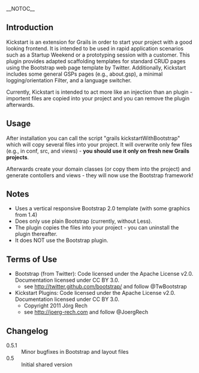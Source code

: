 __NOTOC__
== Introduction ==
Kickstart is an extension for Grails in order to start your project with a good looking frontend. It is intended to be used in rapid application scenarios such as a Startup Weekend or a prototyping session with a customer.
This plugin provides adapted scaffolding templates for standard CRUD pages using the Bootstrap web page template by Twitter. Additionally, Kickstart includes some general GSPs pages (e.g., about.gsp), a minimal logging/orientation Filter, and a language switcher.

Currently, Kickstart is intended to act more like an injection than an plugin - importent files are copied into your project and you can remove the plugin afterwards. 

== Usage ==
After installation you can call the script "grails kickstartWithBootstrap" which will copy several files into your project. 
It will overwrite only few files (e.g., in conf, src, and views) - '''you should use it only on fresh new Grails projects'''. 

Afterwards create your domain classes (or copy them into the project) and generate contollers and views - they will
now use the Bootstrap framework!


== Notes ==

* Uses a vertical responsive Bootstrap 2.0 template (with some graphics from 1.4)
* Does only use plain Bootstrap (currently, without Less).
* The plugin copies the files into your project - you can uninstall the plugin thereafter.
* It does NOT use the Bootstrap plugin.


== Terms of Use ==

* Bootstrap (from Twitter): Code licensed under the Apache License v2.0. Documentation licensed under CC BY 3.0. 
** see http://twitter.github.com/bootstrap/ and follow @TwBootstrap
* Kickstart Plugins: Code licensed under the Apache License v2.0. Documentation licensed under CC BY 3.0. 
** Copyright 2011 Jörg Rech 
** see http://joerg-rech.com and follow @JoergRech

== Changelog ==

;0.5.1
: Minor bugfixes in Bootstrap and layout files 
;0.5
: Initial shared version
